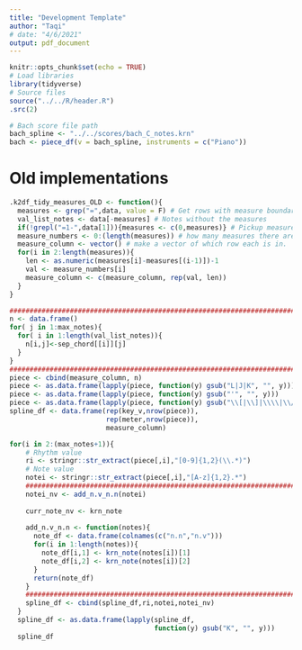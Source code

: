 ```yaml
---
title: "Development Template"
author: "Taqi"
# date: "4/6/2021"
output: pdf_document
---
```


```r
knitr::opts_chunk$set(echo = TRUE)
# Load libraries
library(tidyverse)
# Source files
source("../../R/header.R")
.src(2)
```

```r
# Bach score file path
bach_spline <- "../../scores/bach_C_notes.krn"
bach <- piece_df(v = bach_spline, instruments = c("Piano"))
```

# Old implementations

```r
.k2df_tidy_measures_OLD <- function(){
  measures <- grep("=",data, value = F) # Get rows with measure boundaries - lines that start with an =
  val_list_notes <- data[-measures] # Notes without the measures
  if(!grepl("=1-",data[1])){measures <- c(0,measures)} # Pickup measure?
  measure_numbers <- 0:(length(measures)) # how many measures there are
  measure_column <- vector() # make a vector of which row each is in.
  for(i in 2:length(measures)){
    len <- as.numeric(measures[i]-measures[(i-1)])-1
    val <- measure_numbers[i]
    measure_column <- c(measure_column, rep(val, len))
  }
}
```

```r
##########################################################################################
n <- data.frame()
for( j in 1:max_notes){
  for( i in 1:length(val_list_notes)){
    n[i,j]<-sep_chord[[i]][j]
  }
}
##########################################################################################
piece <- cbind(measure_column, n)
piece <- as.data.frame(lapply(piece, function(y) gsub("L|J|K", "", y)))
piece <- as.data.frame(lapply(piece, function(y) gsub("'", "", y)))
piece <- as.data.frame(lapply(piece, function(y) gsub("\\[|\\]|\\\\|\\/", "", y)))
spline_df <- data.frame(rep(key_v,nrow(piece)),
                        rep(meter,nrow(piece)),
                        measure_column)
```

```r
for(i in 2:(max_notes+1)){
    # Rhythm value
    ri <- stringr::str_extract(piece[,i],"[0-9]{1,2}(\\.*)")
    # Note value
    notei <- stringr::str_extract(piece[,i],"[A-z]{1,2}.*")
    ##########################################################################################
    notei_nv <- add_n.v_n.n(notei)
    
    curr_note_nv <- krn_note
    
    add_n.v_n.n <- function(notes){
      note_df <- data.frame(colnames(c("n.n","n.v")))
      for(i in 1:length(notes)){
        note_df[i,1] <- krn_note(notes[i])[1]
        note_df[i,2] <- krn_note(notes[i])[2] 
      }
      return(note_df)
    }  
    ##########################################################################################
    spline_df <- cbind(spline_df,ri,notei,notei_nv)
  }
  spline_df <- as.data.frame(lapply(spline_df,
                                    function(y) gsub("K", "", y)))
  spline_df
```

